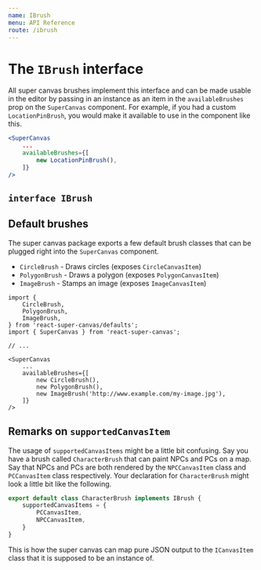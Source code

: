 ```yaml
---
name: IBrush
menu: API Reference
route: /ibrush
---
```



# The `IBrush` interface

All super canvas brushes implement this interface and can be made usable in the editor by passing in an instance as an item in the `availableBrushes` prop on the `SuperCanvas` component. For example, if you had a custom `LocationPinBrush`, you would make it available to use in the component like this.

```jsx
<SuperCanvas
	...
	availableBrushes={[
		new LocationPinBrush(),
	]}
/>
```

## `interface IBrush`

<InterfaceDocumentation interfaceMetadata={IBrushMeta} />

## Default brushes

The super canvas package exports a few default brush classes that can be plugged right into the `SuperCanvas` component.

* `CircleBrush` - Draws circles (exposes `CircleCanvasItem`)
* `PolygonBrush` - Draws a polygon (exposes `PolygonCanvasItem`)
* `ImageBrush` - Stamps an image (exposes `ImageCanvasItem`)

```tsx
import {
	CircleBrush,
	PolygonBrush,
	ImageBrush,
} from 'react-super-canvas/defaults';
import { SuperCanvas } from 'react-super-canvas';

// ...

<SuperCanvas
	...
	availableBrushes={[
		new CircleBrush(),
		new PolygonBrush(),
		new ImageBrush('http://www.example.com/my-image.jpg'),
	]}
/>
```

## Remarks on `supportedCanvasItem`

The usage of `supportedCanvasItems` might be a little bit confusing. Say you have a brush called `CharacterBrush` that can paint NPCs and PCs on a map. Say that NPCs and PCs are both rendered by the `NPCCanvasItem` class and `PCCanvasItem` class respectively. Your declaration for `CharacterBrush` might look a little bit like the following.

```ts
export default class CharacterBrush implements IBrush {
	supportedCanvasItems = {
		PCCanvasItem,
		NPCCanvasItem,
	}
}
```

This is how the super canvas can map pure JSON output to the `ICanvasItem` class that it is supposed to be an instance of.
